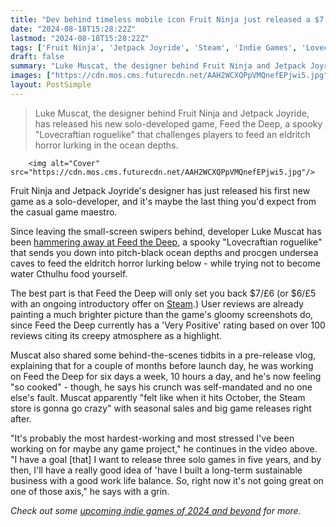 ```yaml
---
title: "Dev behind timeless mobile icon Fruit Ninja just released a $7 'Lovecraftian roguelike' and now he's feeling 'so cooked'"
date: "2024-08-18T15:28:22Z"
lastmod: "2024-08-18T15:28:22Z"
tags: ['Fruit Ninja', 'Jetpack Joyride', 'Steam', 'Indie Games', 'Lovecraftian', 'Roguelike']
draft: false
summary: "Luke Muscat, the designer behind Fruit Ninja and Jetpack Joyride, has released his new solo-developed game, Feed the Deep, a spooky 'Lovecraftian roguelike' that challenges players to feed an eldritch horror lurking in the ocean depths."
images: ["https://cdn.mos.cms.futurecdn.net/AAH2WCXQPpVMQnefEPjwi5.jpg"]
layout: PostSimple
---
```

> Luke Muscat, the designer behind Fruit Ninja and Jetpack Joyride, has released his new solo-developed game, Feed the Deep, a spooky "Lovecraftian roguelike" that challenges players to feed an eldritch horror lurking in the ocean depths.


        <img alt="Cover" src="https://cdn.mos.cms.futurecdn.net/AAH2WCXQPpVMQnefEPjwi5.jpg"/>
        
Fruit Ninja and Jetpack Joyride's designer has just released his first new game as a solo-developer, and it's maybe the last thing you'd expect from the casual game maestro.

Since leaving the small-screen swipers behind, developer Luke Muscat has been [hammering away at Feed the Deep](https://www.gamesradar.com/games/roguelike/fruit-ninja-and-jetpack-joyride-developer-leaves-mobile-megahits-behind-with-his-new-spelunky-inspired-lovecraftian-roguelike/), a spooky "Lovecraftian roguelike" that sends you down into pitch-black ocean depths and procgen undersea caves to feed the eldritch horror lurking below - while trying not to become water Cthulhu food yourself.

The best part is that Feed the Deep will only set you back $7/£6 (or $6/£5 with an ongoing introductory offer on [Steam](https://store.steampowered.com/app/2332260/Feed_the_Deep/).) User reviews are already painting a much brighter picture than the game's gloomy screenshots do, since Feed the Deep currently has a 'Very Positive' rating based on over 100 reviews citing its creepy atmosphere as a highlight. 

Muscat also shared some behind-the-scenes tidbits in a pre-release vlog, explaining that for a couple of months before launch day, he was working on Feed the Deep for six days a week, 10 hours a day, and he's now feeling "so cooked" - though, he says his crunch was self-mandated and no one else's fault. Muscat apparently "felt like when it hits October, the Steam store is gonna go crazy" with seasonal sales and big game releases right after.

"It's probably the most hardest-working and most stressed I've been working on for maybe any game project," he continues in the video above. "I have a goal [that] I want to release three solo games in five years, and by then, I'll have a really good idea of 'have I built a long-term sustainable business with a good work life balance. So, right now it's not going great on one of those axis," he says with a grin.

*Check out some *[<em>upcoming indie games of 2024 and beyond</em>](https://www.gamesradar.com/upcoming-indie-games/)* for more.*
        